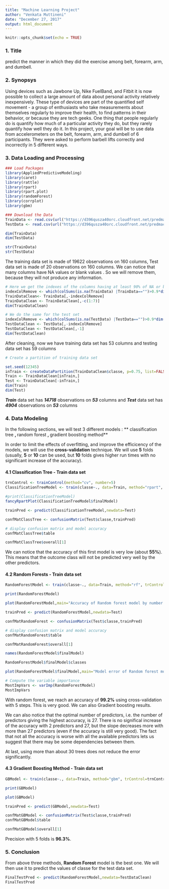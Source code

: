 ```yaml
---
title: "Machine Learning Project"
author: "Venkata Muttineni"
date: "December 27, 2017"
output: html_document
---
```


```r
knitr::opts_chunk$set(echo = TRUE)
```

### 1. Title

predict the manner in which they did the exercise among belt, forearm, arm, and dumbell.

### 2. Synopsys

Using devices such as Jawbone Up, Nike FuelBand, and Fitbit it is now possible to collect a large amount of data about personal activity relatively inexpensively. These type of devices are part of the quantified self movement - a group of enthusiasts who take measurements about themselves regularly to improve their health, to find patterns in their behavior, or because they are tech geeks. One thing that people regularly do is quantify how much of a particular activity they do, but they rarely quantify how well they do it. In this project, your goal will be to use data from accelerometers on the belt, forearm, arm, and dumbell of 6 participants. They were asked to perform barbell lifts correctly and incorrectly in 5 different ways. 

### 3. Data Loading and Processing

```r
### Load Packages
library(AppliedPredictiveModeling)
library(caret)
library(rattle)
library(rpart)
library(rpart.plot)
library(randomForest)
library(corrplot)
library(gbm)

```
```r
### Download the Data
TrainData <- read.csv(url("https://d396qusza40orc.cloudfront.net/predmachlearn/pml-training.csv"),header=TRUE)
TestData <- read.csv(url("https://d396qusza40orc.cloudfront.net/predmachlearn/pml-testing.csv"),header=TRUE)

dim(TrainData)
dim(TestData)

```

```r
str(TrainData)
str(TestData)
```
The training data set is made of 19622 observations on 160 columns, Test data set is made of 20 observations on 160 columns. We can notice that many columns have NA values or blank values . So we will remove them, because they will not produce any information. 

```r

# Here we get the indexes of the columns having at least 90% of NA or blank values on the training dataset
indexColRemove <- which(colSums(is.na(TrainData) |TrainData=="")>0.9*dim(TrainData)[1]) 
TrainDataClean<- TrainData[,-indexColRemove]
TrainDataClean <- TrainDataClean[,-c(1:7)]
dim(TrainDataClean)

```

```r

# We do the same for the test set
indexColRemove <- which(colSums(is.na(TestData) |TestData=="")>0.9*dim(TestData)[1]) 
TestDataClean <- TestData[,-indexColRemove]
TestDataClean <- TestDataClean[,-1]
dim(TestDataClean)

```
After cleaning, now we have training data set has 53 columns and testing data set has 59 columns

```r
# Create a partition of training data set

set.seed(12345)
inTrain <- createDataPartition(TrainDataClean$classe, p=0.75, list=FALSE)
Train <- TrainDataClean[inTrain,]
Test <- TrainDataClean[-inTrain,]
dim(Train)
dim(Test)
```

***Train*** data set has ***14718*** observations on ***53*** columns and ***Test*** data set has ***4904*** observations on ***53*** columns 

### 4. Data Modeling

In the following sections, we will test 3 different models : ** classification tree **, **random forest **, **gradient boosting method**

In order to limit the effects of overfitting, and improve the efficicency of the models, we will use the **cross-validation** technique. We will use **5** folds (usually, **5** or **10** can be used, but **10** folds gives higher run times with no significant increase of the accuracy).

#### 4.1 Classification Tree - Train data set

```r
trnControl <- trainControl(method="cv", number=5)
ClassificationTreeModel <- train(classe~., data=Train, method="rpart", trControl=trnControl)

#print(ClassificationTreeModel)
fancyRpartPlot(ClassificationTreeModel$finalModel)

```

```r
trainPred <- predict(ClassificationTreeModel,newdata=Test)

confMatClassTree <- confusionMatrix(Test$classe,trainPred)

# display confusion matrix and model accuracy
confMatClassTree$table
```

```r
confMatClassTree$overall[1]
```

We can notice that the accuracy of this first model is very low (about **55%**). This means that the outcome class will not be predicted very well by the other predictors.

#### 4.2 Random Forests - Train data set

```r

RandomForestModel <- train(classe~., data=Train, method="rf", trControl=trnControl, verbose=FALSE)

print(RandomForestModel)
```


```r
plot(RandomForestModel,main="Accuracy of Random forest model by number of predictors")
```

```r
trainPred <- predict(RandomForestModel,newdata=Test)

confMatRandomForest <- confusionMatrix(Test$classe,trainPred)

# display confusion matrix and model accuracy
confMatRandomForest$table
```

```r
confMatRandomForest$overall[1]
```

```r
names(RandomForestModel$finalModel)
```

```r
RandomForestModel$finalModel$classes
```

```r
plot(RandomForestModel$finalModel,main="Model error of Random forest model by number of trees")

```

```r
# Compute the variable importance 
MostImpVars <- varImp(RandomForestModel)
MostImpVars

```

With random forest, we reach an accuracy of **99.2%** using cross-validation with 5 steps. This is very good. We can also Gradient boosting results.

We can also notice that the optimal number of predictors, i.e. the number of predictors giving the highest accuracy, is 27. There is no significal increase of the accuracy with 2 predictors and 27, but the slope decreases more with more than 27 predictors (even if the accuracy is still very good). The fact that not all the accuracy is worse with all the available predictors lets us suggest that there may be some dependencies between them.

At last, using more than about 30 trees does not reduce the error significantly.

#### 4.3 Gradient Boosting Method - Train data set

```r
GBModel <- train(classe~., data=Train, method="gbm", trControl=trnControl,verbose=FALSE)

print(GBModel)

```
```r
plot(GBModel)
```

```r
trainPred <- predict(GBModel,newdata=Test)

confMatGBModel <- confusionMatrix(Test$classe,trainPred)
confMatGBModel$table

```

```r
confMatGBModel$overall[1]

```
Precision with 5 folds is **96.3%**.

### 5. Conclusion

From above three methods, **Random Forest** model is the best one. We will then use it to predict the values of classe for the test data set.

```r
FinalTestPred <- predict(RandomForestModel,newdata=TestDataClean)
FinalTestPred
```